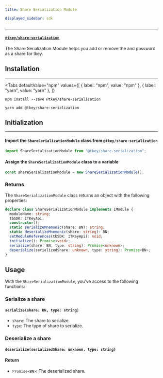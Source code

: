 ```yaml
---
title: Share Serialization Module

displayed_sidebar: sdk
---
```



---

#### [`@tkey/share-serialization`](https://npmjs.com/package/@tkey/share-serialization)

The Share Serialization Module helps you add or remove the and password as a share for tkey.

## Installation

---

<Tabs
  defaultValue="npm"
  values={[
    { label: "npm", value: "npm" },
    { label: "yarn", value: "yarn" },
  ]}
>

<TabItem value="npm">

```shell
npm install --save @tkey/share-serialization
```

</TabItem>

<TabItem value="yarn">

```shell
yarn add @tkey/share-serialization
```

</TabItem>

</Tabs>

## Initialization

---

#### Import the `ShareSerializationModule` class from `@tkey/share-serialization`

```javascript
import ShareSerializationModule from "@tkey/share-serialization";
```

#### Assign the `ShareSerializationModule` class to a variable

```javascript
const shareSerializationModule = new ShareSerializationModule();
```

### Returns

The `ShareSerializationModule` class returns an object with the following properties:

```ts
declare class ShareSerializationModule implements IModule {
  moduleName: string;
  tbSDK: ITKeyApi;
  constructor();
  static serializeMnemonic(share: BN): string;
  static deserializeMnemonic(share: string): BN;
  setModuleReferences(tbSDK: ITKeyApi): void;
  initialize(): Promise<void>;
  serialize(share: BN, type: string): Promise<unknown>;
  deserialize(serializedShare: unknown, type: string): Promise<BN>;
}
```

## Usage

With the `ShareSerializationModule`, you've access to the following functions:

### Serialize a share

#### `serialize(share: BN, type: string)`

- `share`: The share to serialize.
- `type`: The type of share to serialize.

### Deserialize a share

#### `deserialize(serializedShare: unknown, type: string)`

#### Return

- `Promise<BN>`: The deserialized share.
